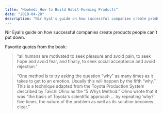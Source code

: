 ```yaml
---
title: "Hooked: How to Build Habit-Forming Products"
date: "2019-04-28"
description: "Nir Eyal's guide on how successful companies create products people can’t put down."
---
```


Nir Eyal's guide on how successful companies create products people can’t put down.

Favorite quotes from the book:

> “all humans are motivated to seek pleasure and avoid pain, to seek hope and avoid fear, and finally, to seek social acceptance and avoid rejection.”

> “One method is to try asking the question "why" as many times as it takes to get to an emotion. Usually this will happen by the fifth “why.” This is a technique adapted from the Toyota Production System described by Taiichi Ohno as the “5 Whys Method.” Ohno wrote that it was "the basis of Toyota's scientific approach ... by repeating ‘why?’ five times, the nature of the problem as well as its solution becomes clear.”

